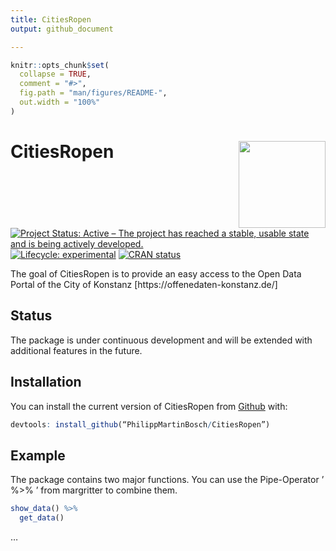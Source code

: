 ```yaml
---
title: CitiesRopen
output: github_document

---
```


<!-- README.md is generated from README.Rmd. Please edit that file -->

```r
knitr::opts_chunk$set(
  collapse = TRUE,
  comment = "#>",
  fig.path = "man/figures/README-",
  out.width = "100%"
)
```

# CitiesRopen <img src='man/figures/logo.png' align="right" height="139" />

<!-- badges: start -->
[![Project Status: Active – The project has reached a stable, usable state and is being actively developed.](http://www.repostatus.org/badges/latest/active.svg)](http://www.repostatus.org/#active) 
[![Lifecycle: experimental](https://img.shields.io/badge/lifecycle-experimental-orange.svg)](https://www.tidyverse.org/lifecycle/#experimental)
[![CRAN status](https://www.r-pkg.org/badges/version/CitiesRopen)](https://CRAN.R-project.org/package=CitiesRopen)
<!-- badges: end -->

The goal of CitiesRopen is to provide an easy access to the Open Data Portal of the City of Konstanz [https://offenedaten-konstanz.de/]

## Status

The package is under continuous development and will be extended with additional features in the future.

## Installation

You can install the current version of CitiesRopen from [Github](https://github.com/PhilippMartinBosch/CitiesRopen) with:

``` r
devtools: install_github(“PhilippMartinBosch/CitiesRopen”)
```

## Example

The package contains two major functions. You can use the Pipe-Operator ' %>% ' from margritter to combine them.


```r
show_data() %>% 
  get_data() 
```

...
